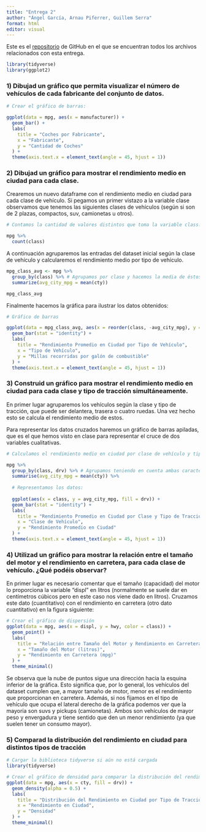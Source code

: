 ```yaml
---
title: "Entrega 2"
author: "Ángel García, Arnau Piferrer, Guillem Serra"
format: html
editor: visual
---
```


Este es el [repositorio](https://github.com/GSMir/Entrega2.git) de GitHub en el que se encuentran todos los archivos relacionados con esta entrega.


```r
library(tidyverse)
library(ggplot2)
```


### 1)  Dibujad un gráfico que permita visualizar el número de vehículos de cada fabricante del conjunto de datos.


```r
# Crear el gráfico de barras:

ggplot(data = mpg, aes(x = manufacturer)) +
  geom_bar() +
  labs(
    title = "Coches por Fabricante",
    x = "Fabricante",
    y = "Cantidad de Coches"
  ) +
  theme(axis.text.x = element_text(angle = 45, hjust = 1))
```



### 2)  Dibujad un gráfico para mostrar el rendimiento medio en ciudad para cada clase.


Crearemos un nuevo dataframe con el rendimiento medio en ciudad para cada clase de vehículo. Si pegamos un primer vistazo a la variable clase observamos que tenemos las siguientes clases de vehículos (según si son de  2 plazas, compactos, suv, camionetas u otros).


```r
# Contamos la cantidad de valores distintos que toma la variable class.

mpg %>%
  count(class)
```

A continuación agruparemos las entradas del dataset inicial según la clase de vehículo y calcularemos el rendimiento medio por tipo de vehículo.


```r

mpg_class_avg <- mpg %>%
  group_by(class) %>% # Agrupamos por clase y hacemos la media de éstos.
  summarize(avg_city_mpg = mean(cty))

mpg_class_avg
```

Finalmente hacemos la gráfica para ilustrar los datos obtenidos:


```r
# Gráfico de barras

ggplot(data = mpg_class_avg, aes(x = reorder(class, -avg_city_mpg), y = avg_city_mpg)) +
  geom_bar(stat = "identity") +
  labs(
    title = "Rendimiento Promedio en Ciudad por Tipo de Vehículo",
    x = "Tipo de Vehículo",
    y = "Millas recorridas por galón de combustible"
  ) +
  theme(axis.text.x = element_text(angle = 45, hjust = 1))

```


### 3)  Construid un gráfico para mostrar el rendimiento medio en ciudad para cada clase y tipo de tracción simultáneamente.

En primer lugar agruparemos los vehículos según la clase y tipo de tracción, que puede ser delantera, trasera o cuatro ruedas. Una vez hecho esto se calcula el rendimiento medio de estos.

Para representar los datos cruzados haremos un gráfico de barras apiladas, que es el que hemos visto en clase para representar el cruce de dos variables cualitativas.

```r
# Calculamos el rendimiento medio en ciudad por clase de vehículo y tipo de tracción:

mpg %>%
  group_by(class, drv) %>% # Agrupamos teniendo en cuenta ambas características
  summarise(avg_city_mpg = mean(cty)) %>%
  
  # Representamos los datos:
  
  ggplot(aes(x = class, y = avg_city_mpg, fill = drv)) +
  geom_bar(stat = "identity") +
  labs(
    title = "Rendimiento Promedio en Ciudad por Clase y Tipo de Tracción",
    x = "Clase de Vehículo",
    y = "Rendimiento Promedio en Ciudad"
  ) +
  theme(axis.text.x = element_text(angle = 45, hjust = 1))
```


### 4)  Utilizad un gráfico para mostrar la relación entre el tamaño del motor y el rendimiento en carretera, para cada clase de vehículo. ¿Qué podéis observar?

En primer lugar es necesario comentar que el tamaño (capacidad) del motor lo proporciona la variable "displ" en litros (normalmente se suele dar en centímetros cúbicos pero en este caso nos viene dado en litros). Cruzamos este dato (cuantitativo) con el rendimiento en carretera (otro dato cuantitativo) en la figura siguiente:


```r
# Crear el gráfico de dispersión
ggplot(data = mpg, aes(x = displ, y = hwy, color = class)) +
  geom_point() +
  labs(
    title = "Relación entre Tamaño del Motor y Rendimiento en Carretera",
    x = "Tamaño del Motor (litros)",
    y = "Rendimiento en Carretera (mpg)"
  ) +
  theme_minimal()

```

Se observa que la nube de puntos sigue una dirección hacia la esquina inferior de la gráfica. Esto significa que, por lo general, los vehículos del dataset cumplen que, a mayor tamaño de motor, menor es el rendimiento que proporcionan en carretera. Además, si nos fijamos en el tipo de vehículo que ocupa el lateral derecho de la gráfica podemos ver que la mayoría son suvs y pickups (camionetas). Ambos son vehículos de mayor peso y envergadura y tiene sentido que den un menor rendimiento (ya que suelen tener un consumo mayor).

### 5)  Comparad la distribución del rendimiento en ciudad para distintos tipos de tracción

```r
# Cargar la biblioteca tidyverse si aún no está cargada
library(tidyverse)

# Crear el gráfico de densidad para comparar la distribución del rendimiento en ciudad
ggplot(data = mpg, aes(x = cty, fill = drv)) +
  geom_density(alpha = 0.5) +
  labs(
    title = "Distribución del Rendimiento en Ciudad por Tipo de Tracción",
    x = "Rendimiento en Ciudad",
    y = "Densidad"
  ) +
  theme_minimal()

```






